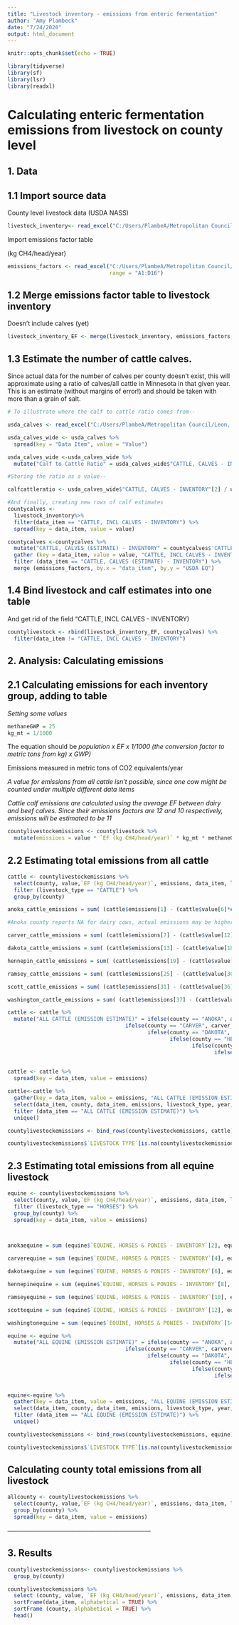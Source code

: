 ---
title: "Livestock inventory - emissions from enteric fermentation"
author: "Amy Plambeck"
date: "7/24/2020"
output: html_document
---

```{r setup, include=FALSE}
knitr::opts_chunk$set(echo = TRUE)
```

```{r, results= "hide",warning=FALSE, message=FALSE}
library(tidyverse)
library(sf)
library(lsr)
library(readxl)
```

# Calculating enteric fermentation emissions from livestock on county level

## 1. Data

## 1.1 Import source data

County level livestock data (USDA NASS)
```{r}
livestock_inventory<- read_excel("C:/Users/PlambeA/Metropolitan Council/Leon, Mauricio - 01_ghg_inventory/01_data/0106_livestock_and_agriculture/010601_livestock/usda_livestock_2017.xlsx")
```

Import emissions factor table

(kg CH4/head/year)

```{r}
emissions_factors <- read_excel("C:/Users/PlambeA/Metropolitan Council/Leon, Mauricio - 01_ghg_inventory/01_data/0106_livestock_and_agriculture/010601_livestock/emissions_factors.xlsx",
                                range = "A1:D16")
```

## 1.2 Merge emissions factor table to livestock inventory 

Doesn't include calves (yet)

```{r}
livestock_inventory_EF <- merge(livestock_inventory, emissions_factors, by.x = "data_item", by.y = "USDA EQ" )
```

## 1.3 Estimate the number of cattle calves. 

Since actual data for the number of calves per county doesn't exist, this will approximate using a ratio of calves/all cattle in Minnesota in that given year. This is an estimate (without margins of error!) and should be taken with more than a grain of salt. 


```{r}
# To illustrate where the calf to cattle ratio comes from-- 

usda_calves <- read_excel("C:/Users/PlambeA/Metropolitan Council/Leon, Mauricio - 01_ghg_inventory/01_data/0106_livestock_and_agriculture/010601_livestock/USDA_calves.xlsx")

usda_calves_wide <- usda_calves %>%
  spread(key = "Data Item", value = "Value") 

usda_calves_wide <-usda_calves_wide %>% 
  mutate("Calf to Cattle Ratio" = usda_calves_wide$"CATTLE, CALVES - INVENTORY"[2] / usda_calves_wide$"CATTLE, INCL CALVES - INVENTORY"[1])

#Storing the ratio as a value-- 

calfcattleratio <- usda_calves_wide$"CATTLE, CALVES - INVENTORY"[2] / usda_calves_wide$"CATTLE, INCL CALVES - INVENTORY"[1] 
```

```{r}
#And finally, creating new rows of calf estimates
countycalves <-
  livestock_inventory%>% 
  filter(data_item == "CATTLE, INCL CALVES - INVENTORY") %>% 
  spread(key = data_item, value = value) 

countycalves <-countycalves %>% 
  mutate("CATTLE, CALVES (ESTIMATE) - INVENTORY" = countycalves$'CATTLE, INCL CALVES - INVENTORY' * calfcattleratio) %>% 
  gather (key = data_item, value = value, "CATTLE, INCL CALVES - INVENTORY":"CATTLE, CALVES (ESTIMATE) - INVENTORY") %>% 
  filter (data_item == "CATTLE, CALVES (ESTIMATE) - INVENTORY") %>% 
  merge (emissions_factors, by.x = "data_item", by.y = "USDA EQ")

```


## 1.4 Bind livestock and calf estimates into one table

And get rid of the field "CATTLE, INCL CALVES - INVENTORY)

```{r}
countylivestock <- rbind(livestock_inventory_EF, countycalves) %>% 
  filter(data_item != "CATTLE, INCL CALVES - INVENTORY")
```



## 2. Analysis: Calculating emissions 



## 2.1 Calculating emissions for each inventory group, adding to table

*Setting some values* 

```{r}
methaneGWP = 25
kg_mt = 1/1000
```

The equation should be *population x EF x 1/1000 (the conversion factor to metric tons from kg) x GWP)*

Emissions measured in metric tons of CO2 equivalents/year

*A value for emissions from all cattle isn't possible, since one cow might be counted under multiple different data items*

*Cattle calf emissions are calculated using the average EF between dairy and beef calves. Since their emissions factors are 12 and 10 respectively, emissions will be estimated to be 11*

```{r}
countylivestockemissions <- countylivestock %>% 
  mutate(emissions = value * `EF (kg CH4/head/year)` * kg_mt * methaneGWP)
```


## 2.2 Estimating total emissions from all cattle

```{r}
cattle <- countylivestockemissions %>% 
  select(county, value,`EF (kg CH4/head/year)`, emissions, data_item, livestock_type, year, co_code, commodity) %>% 
  filter (livestock_type == "CATTLE") %>% 
  group_by(county)

```

```{r}

anoka_cattle_emissions = sum( (cattle$emissions[1] - (cattle$value[6]*cattle$`EF (kg CH4/head/year)`[1]* kg_mt * methaneGWP)), cattle$emissions[6],cattle$emissions[3],cattle$emissions[4],na.rm = TRUE)

#Anoka county reports NA for dairy cows, actual emissions may be higher. 

carver_cattle_emissions = sum( (cattle$emissions[7] - (cattle$value[12]*cattle$`EF (kg CH4/head/year)`[7]* kg_mt * methaneGWP)), cattle$emissions[12],cattle$emissions[9], cattle$emissions[10], na.rm = TRUE)

dakota_cattle_emissions = sum( (cattle$emissions[13] - (cattle$value[18]*cattle$`EF (kg CH4/head/year)`[13]* kg_mt * methaneGWP)), cattle$emissions[18],cattle$emissions[15], cattle$emissions[16], na.rm = TRUE)

hennepin_cattle_emissions = sum( (cattle$emissions[19] - (cattle$value[24]*cattle$`EF (kg CH4/head/year)`[19]* kg_mt * methaneGWP)), cattle$emissions[24],cattle$emissions[21], cattle$emissions[22], na.rm = TRUE)

ramsey_cattle_emissions = sum( (cattle$emissions[25] - (cattle$value[30]*cattle$`EF (kg CH4/head/year)`[25]* kg_mt * methaneGWP)), cattle$emissions[30],cattle$emissions[27], cattle$emissions[28], na.rm = TRUE)

scott_cattle_emissions = sum( (cattle$emissions[31] - (cattle$value[36]*cattle$`EF (kg CH4/head/year)`[31]* kg_mt * methaneGWP)), cattle$emissions[36],cattle$emissions[33], cattle$emissions[34], na.rm = TRUE)

washington_cattle_emissions = sum( (cattle$emissions[37] - (cattle$value[42]*cattle$`EF (kg CH4/head/year)`[37]* kg_mt * methaneGWP)), cattle$emissions[42],cattle$emissions[39], cattle$emissions[40], na.rm = TRUE)
```

```{r}
cattle <- cattle %>% 
  mutate("ALL CATTLE (EMISSION ESTIMATE)" = ifelse(county == "ANOKA", anoka_cattle_emissions,
                                     ifelse(county == "CARVER", carver_cattle_emissions,
                                            ifelse(county == "DAKOTA", dakota_cattle_emissions,
                                                   ifelse(county == "HENNEPIN", hennepin_cattle_emissions,
                                                          ifelse(county == "RAMSEY", ramsey_cattle_emissions,
                                                                 ifelse(county == "SCOTT", scott_cattle_emissions,
                                                                        ifelse(county == "WASHINGTON", washington_cattle_emissions))))))))

```

```{r}
cattle <- cattle %>% 
  spread(key = data_item, value = emissions)
```

```{r}
cattle<-cattle %>% 
  gather(key = data_item, value = emissions, "ALL CATTLE (EMISSION ESTIMATE)": "CATTLE, ON FEED - INVENTORY" ) %>% 
  select(data_item, county, data_item, emissions, livestock_type, year, co_code, commodity) %>% 
  filter (data_item == "ALL CATTLE (EMISSION ESTIMATE)") %>% 
  unique()
```

```{r}
countylivestockemissions <- bind_rows(countylivestockemissions, cattle)
```

```{r}
countylivestockemissions$`LIVESTOCK TYPE`[is.na(countylivestockemissions$`LIVESTOCK TYPE`)] <- "ALL CATTLE"
```

## 2.3 Estimating total emissions from all equine livestock

```{r}
equine <- countylivestockemissions %>% 
  select(county, value,`EF (kg CH4/head/year)`, emissions, data_item, livestock_type, year, co_code, commodity) %>% 
  filter (livestock_type == "HORSES") %>% 
  group_by(county) %>% 
  spread(key = data_item, value = emissions) 

  
```

```{r}
anokaequine = sum (equine$`EQUINE, HORSES & PONIES - INVENTORY`[2], equine$`EQUINE, MULES & BURROS & DONKEYS - INVENTORY`[1], na.rm=TRUE)

carverequine = sum (equine$`EQUINE, HORSES & PONIES - INVENTORY`[4], equine$`EQUINE, MULES & BURROS & DONKEYS - INVENTORY`[3], na.rm=TRUE)

dakotaequine = sum (equine$`EQUINE, HORSES & PONIES - INVENTORY`[6], equine$`EQUINE, MULES & BURROS & DONKEYS - INVENTORY`[5], na.rm=TRUE)

hennepinequine = sum (equine$`EQUINE, HORSES & PONIES - INVENTORY`[8], equine$`EQUINE, MULES & BURROS & DONKEYS - INVENTORY`[7], na.rm=TRUE)

ramseyequine = sum (equine$`EQUINE, HORSES & PONIES - INVENTORY`[10], equine$`EQUINE, MULES & BURROS & DONKEYS - INVENTORY`[9], na.rm=TRUE)

scottequine = sum (equine$`EQUINE, HORSES & PONIES - INVENTORY`[12], equine$`EQUINE, MULES & BURROS & DONKEYS - INVENTORY`[11], na.rm=TRUE)

washingtonequine = sum (equine$`EQUINE, HORSES & PONIES - INVENTORY`[14], equine$`EQUINE, MULES & BURROS & DONKEYS - INVENTORY`[13], na.rm=TRUE)
```

```{r}
equine <- equine %>% 
  mutate("ALL EQUINE (EMISSION ESTIMATE)" = ifelse(county == "ANOKA", anokaequine,
                                     ifelse(county == "CARVER", carverequine,
                                            ifelse(county == "DAKOTA", dakotaequine,
                                                   ifelse(county == "HENNEPIN", hennepinequine,
                                                          ifelse(county == "RAMSEY", ramseyequine,
                                                                 ifelse(county == "SCOTT", scottequine,
                                                                        ifelse(county == "WASHINGTON", washingtonequine))))))))

```
```{r}
equine<-equine %>% 
  gather(key = data_item, value = emissions, "ALL EQUINE (EMISSION ESTIMATE)": "EQUINE, HORSES & PONIES - INVENTORY" ) %>% 
  select(data_item, county, data_item, emissions, livestock_type, year, co_code, commodity) %>% 
  filter (data_item == "ALL EQUINE (EMISSION ESTIMATE)") %>% 
  unique()
```

```{r}
countylivestockemissions <- bind_rows(countylivestockemissions, equine)
```

```{r}
countylivestockemissions$`LIVESTOCK TYPE`[is.na(countylivestockemissions$`LIVESTOCK TYPE`)] <- "ALL EQUINE"
```

## Calculating county total emissions from all livestock

```{r}
allcounty <- countylivestockemissions %>% 
  select(county, value,`EF (kg CH4/head/year)`, emissions, data_item, livestock_type, year, co_code, commodity) %>% 
  group_by(county) %>% 
  spread(key = data_item, value = emissions) 

```




*---------------------------------------------------------------------* 

## 3. Results

```{r}
countylivestockemissions<- countylivestockemissions %>% 
  group_by(county)

countylivestockemissions %>% 
  select (county, value, `EF (kg CH4/head/year)`, emissions, data_item, year) %>% 
  sortFrame(data_item, alphabetical = TRUE) %>% 
  sortFrame (county, alphabetical = TRUE) %>%
  head()
```







